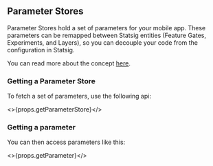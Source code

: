 ## Parameter Stores

Parameter Stores hold a set of parameters for your mobile app.  These parameters can be remapped between Statsig entities (Feature Gates, Experiments, and Layers), so you can decouple your code from the configuration in Statsig.

You can read more about the concept [here](/client/concepts/parameter-stores).

### Getting a Parameter Store

To fetch a set of parameters, use the following api:

<>{props.getParameterStore}</>

### Getting a parameter

You can then access parameters like this:

<>{props.getParameter}</>
